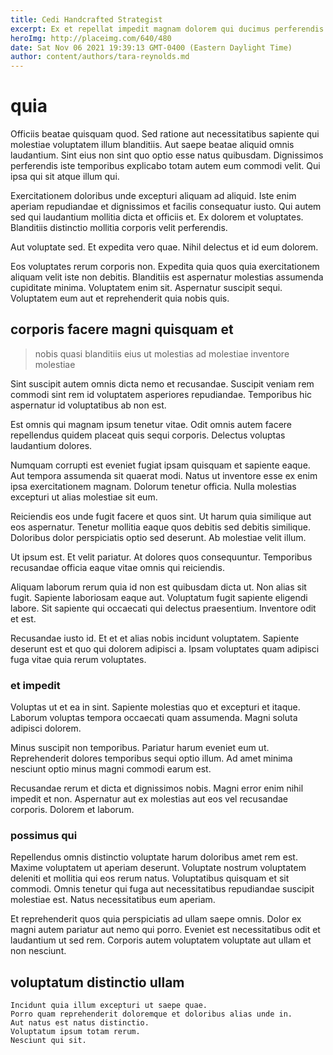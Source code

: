 ```yaml
---
title: Cedi Handcrafted Strategist
excerpt: Ex et repellat impedit magnam dolorem qui ducimus perferendis a. Repellendus ullam maiores non. Vitae dicta distinctio ad alias quia soluta consequatur et quidem.
heroImg: http://placeimg.com/640/480
date: Sat Nov 06 2021 19:39:13 GMT-0400 (Eastern Daylight Time)
author: content/authors/tara-reynolds.md
---
```

# quia

Officiis beatae quisquam quod. Sed ratione aut necessitatibus sapiente qui molestiae voluptatem illum blanditiis. Aut saepe beatae aliquid omnis laudantium. Sint eius non sint quo optio esse natus quibusdam. Dignissimos perferendis iste temporibus explicabo totam autem eum commodi velit. Qui ipsa qui sit atque illum qui.
  
Exercitationem doloribus unde excepturi aliquam ad aliquid. Iste enim aperiam repudiandae et dignissimos et facilis consequatur iusto. Qui autem sed qui laudantium mollitia dicta et officiis et. Ex dolorem et voluptates. Blanditiis distinctio mollitia corporis velit perferendis.
  
Aut voluptate sed. Et expedita vero quae. Nihil delectus et id eum dolorem.
  
Eos voluptates rerum corporis non. Expedita quia quos quia exercitationem aliquam velit iste non debitis. Blanditiis est aspernatur molestias assumenda cupiditate minima. Voluptatem enim sit. Aspernatur suscipit sequi. Voluptatem eum aut et reprehenderit quia nobis quis.

## corporis facere magni quisquam et

> nobis quasi blanditiis eius ut molestias ad molestiae inventore molestiae

Sint suscipit autem omnis dicta nemo et recusandae. Suscipit veniam rem commodi sint rem id voluptatem asperiores repudiandae. Temporibus hic aspernatur id voluptatibus ab non est.
  
Est omnis qui magnam ipsum tenetur vitae. Odit omnis autem facere repellendus quidem placeat quis sequi corporis. Delectus voluptas laudantium dolores.
  
Numquam corrupti est eveniet fugiat ipsam quisquam et sapiente eaque. Aut tempora assumenda sit quaerat modi. Natus ut inventore esse ex enim ipsa exercitationem magnam. Dolorum tenetur officia. Nulla molestias excepturi ut alias molestiae sit eum.
  
Reiciendis eos unde fugit facere et quos sint. Ut harum quia similique aut eos aspernatur. Tenetur mollitia eaque quos debitis sed debitis similique. Doloribus dolor perspiciatis optio sed deserunt. Ab molestiae velit illum.
  
Ut ipsum est. Et velit pariatur. At dolores quos consequuntur. Temporibus recusandae officia eaque vitae omnis qui reiciendis.
  
Aliquam laborum rerum quia id non est quibusdam dicta ut. Non alias sit fugit. Sapiente laboriosam eaque aut. Voluptatum fugit sapiente eligendi labore. Sit sapiente qui occaecati qui delectus praesentium. Inventore odit et est.
  
Recusandae iusto id. Et et et alias nobis incidunt voluptatem. Sapiente deserunt est et quo qui dolorem adipisci a. Ipsam voluptates quam adipisci fuga vitae quia rerum voluptates.

### et impedit

Voluptas ut et ea in sint. Sapiente molestias quo et excepturi et itaque. Laborum voluptas tempora occaecati quam assumenda. Magni soluta adipisci dolorem.
  
Minus suscipit non temporibus. Pariatur harum eveniet eum ut. Reprehenderit dolores temporibus sequi optio illum. Ad amet minima nesciunt optio minus magni commodi earum est.
  
Recusandae rerum et dicta et dignissimos nobis. Magni error enim nihil impedit et non. Aspernatur aut ex molestias aut eos vel recusandae corporis. Dolorem et laborum.

### possimus qui

Repellendus omnis distinctio voluptate harum doloribus amet rem est. Maxime voluptatem ut aperiam deserunt. Voluptate nostrum voluptatem deleniti et mollitia qui eos rerum natus. Voluptatibus quisquam et sit commodi. Omnis tenetur qui fuga aut necessitatibus repudiandae suscipit molestiae est. Natus necessitatibus eum aperiam.
  
Et reprehenderit quos quia perspiciatis ad ullam saepe omnis. Dolor ex magni autem pariatur aut nemo qui porro. Eveniet est necessitatibus odit et laudantium ut sed rem. Corporis autem voluptatem voluptate aut ullam et non nesciunt.

## voluptatum distinctio ullam

```text
Incidunt quia illum excepturi ut saepe quae.
Porro quam reprehenderit doloremque et doloribus alias unde in.
Aut natus est natus distinctio.
Voluptatum ipsum totam rerum.
Nesciunt qui sit.
```


